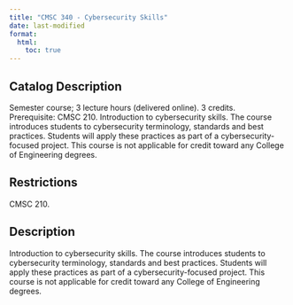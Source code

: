 ```yaml
---
title: "CMSC 340 - Cybersecurity Skills"
date: last-modified
format:
  html:
    toc: true
---
```


## Catalog Description

Semester course; 3 lecture hours (delivered online). 3 credits. Prerequisite: CMSC 210. Introduction to cybersecurity skills. The course introduces students to cybersecurity terminology, standards and best practices. Students will apply these practices as part of a cybersecurity-focused project. This course is not applicable for credit toward any College of Engineering degrees.


## Restrictions
 
CMSC 210.

## Description

Introduction to cybersecurity skills. The course introduces students to cybersecurity terminology, standards and best practices. Students will apply these practices as part of a cybersecurity-focused project. This course is not applicable for credit toward any College of Engineering degrees.


